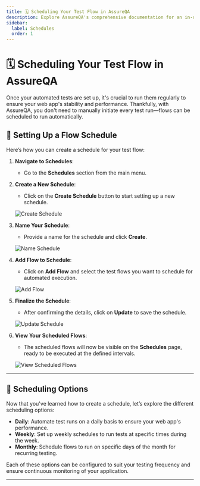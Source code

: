 ```yaml
---
title: 🗓️ Scheduling Your Test Flow in AssureQA
description: Explore AssureQA's comprehensive documentation for an in-depth look at our services and tools.
sidebar:
  label: Schedules
  order: 1
---
```

# 🗓️ Scheduling Your Test Flow in AssureQA

Once your automated tests are set up, it's crucial to run them regularly to ensure your web app's stability and performance. Thankfully, with AssureQA, you don't need to manually initiate every test run—flows can be scheduled to run automatically.

## 🚀 Setting Up a Flow Schedule

Here’s how you can create a schedule for your test flow:

1. **Navigate to Schedules**:
   - Go to the **Schedules** section from the main menu.

2. **Create a New Schedule**:
   - Click on the **Create Schedule** button to start setting up a new schedule.

   ![Create Schedule](/images/SC%201.1.png)

3. **Name Your Schedule**:
   - Provide a name for the schedule and click **Create**.

   ![Name Schedule](/images/SC%201.2.png)

4. **Add Flow to Schedule**:
   - Click on **Add Flow** and select the test flows you want to schedule for automated execution.

   ![Add Flow](/images/SC%203.png)

5. **Finalize the Schedule**:
   - After confirming the details, click on **Update** to save the schedule.

   ![Update Schedule](/images/SC%204.png)

6. **View Your Scheduled Flows**:
   - The scheduled flows will now be visible on the **Schedules** page, ready to be executed at the defined intervals.

   ![View Scheduled Flows](/images/SC%205.png)

---

## 📅 Scheduling Options

Now that you've learned how to create a schedule, let’s explore the different scheduling options:

- **Daily**: Automate test runs on a daily basis to ensure your web app's performance.
- **Weekly**: Set up weekly schedules to run tests at specific times during the week.
- **Monthly**: Schedule flows to run on specific days of the month for recurring testing.

Each of these options can be configured to suit your testing frequency and ensure continuous monitoring of your application.

---
